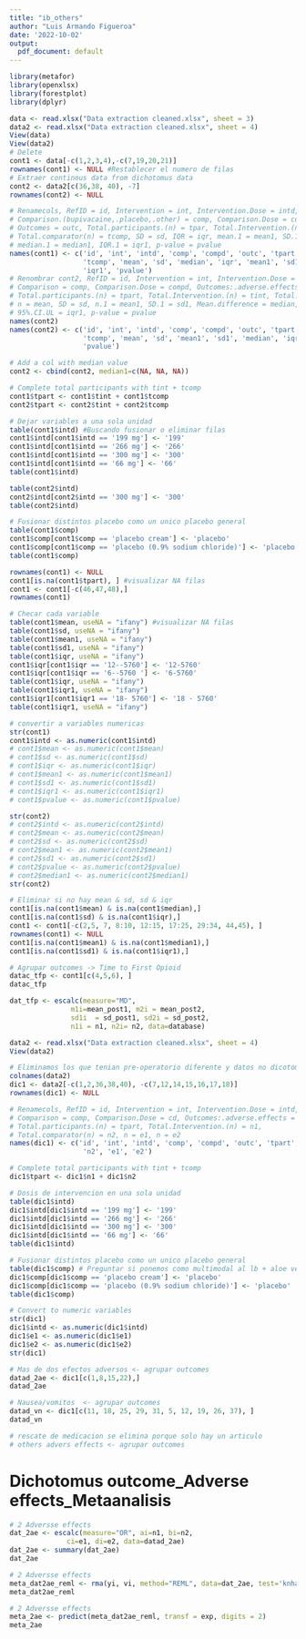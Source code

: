 ```yaml
---
title: "ib_others"
author: "Luis Armando Figueroa"
date: '2022-10-02'
output:
  pdf_document: default
---
```


```r
library(metafor)
library(openxlsx)
library(forestplot)
library(dplyr)
```

```r
data <- read.xlsx("Data extraction cleaned.xlsx", sheet = 3)
data2 <- read.xlsx("Data extraction cleaned.xlsx", sheet = 4)
View(data)
View(data2)
# Delete 
cont1 <- data[-c(1,2,3,4),-c(7,19,20,21)]
rownames(cont1) <- NULL #Restablecer el numero de filas
# Extraer continous data from dichotomus data
cont2 <- data2[c(36,38, 40), -7]
rownames(cont2) <- NULL

# Renamecols, RefID = id, Intervention = int, Intervention.Dose = intd, 
# Comparison.(bupivacaine,.placebo,.other) = comp, Comparison.Dose = cd, 
# Outcomes = outc, Total.participants.(n) = tpar, Total.Intervention.(n) = tiint, 
# Total.comparator(n) = tcomp, SD = sd, IQR = iqr, mean.1 = mean1, SD.1 = sd1, 
# median.1 = median1, IQR.1 = iqr1, p-value = pvalue
names(cont1) <- c('id', 'int', 'intd', 'comp', 'compd', 'outc', 'tpart', 'tint', 
                  'tcomp', 'mean', 'sd', 'median', 'iqr', 'mean1', 'sd1', 'median1', 
                  'iqr1', 'pvalue')
# Renombrar cont2, RefID = id, Intervention = int, Intervention.Dose = intd, 
# Comparison = comp, Comparison.Dose = compd, Outcomes:.adverse.effects = outc, 
# Total.participants.(n) = tpart, Total.Intervention.(n) = tint, Total.comparator(n) = tcomp,
# n = mean, SD = sd, n.1 = mean1, SD.1 = sd1, Mean.difference = median, 95%.CI.LL = iqr
# 95%.CI.UL = iqr1, p-value = pvalue
names(cont2)
names(cont2) <- c('id', 'int', 'intd', 'comp', 'compd', 'outc', 'tpart', 'tint', 
                  'tcomp', 'mean', 'sd', 'mean1', 'sd1', 'median', 'iqr','iqr1',
                  'pvalue')

# Add a col with median value
cont2 <- cbind(cont2, median1=c(NA, NA, NA))

# Complete total participants with tint + tcomp
cont1$tpart <- cont1$tint + cont1$tcomp
cont2$tpart <- cont2$tint + cont2$tcomp

# Dejar variables a una sola unidad
table(cont1$intd) #Buscando fusionar o eliminar filas
cont1$intd[cont1$intd == '199 mg'] <- '199'
cont1$intd[cont1$intd == '266 mg'] <- '266'
cont1$intd[cont1$intd == '300 mg'] <- '300'
cont1$intd[cont1$intd == '66 mg'] <- '66'
table(cont1$intd)

table(cont2$intd)
cont2$intd[cont2$intd == '300 mg'] <- '300'
table(cont2$intd)

# Fusionar distintos placebo como un unico placebo general
table(cont1$comp)
cont1$comp[cont1$comp == 'placebo cream'] <- 'placebo'
cont1$comp[cont1$comp == 'placebo (0.9% sodium chloride)'] <- 'placebo'
table(cont1$comp)

rownames(cont1) <- NULL
cont1[is.na(cont1$tpart), ] #visualizar NA filas
cont1 <- cont1[-c(46,47,48),] 
rownames(cont1)

# Checar cada variable 
table(cont1$mean, useNA = "ifany") #visualizar NA filas
table(cont1$sd, useNA = "ifany")
table(cont1$mean1, useNA = "ifany")
table(cont1$sd1, useNA = "ifany")
table(cont1$iqr, useNA = "ifany")
cont1$iqr[cont1$iqr == '12--5760'] <- '12-5760'
cont1$iqr[cont1$iqr == '6--5760 '] <- '6-5760'
table(cont1$iqr, useNA = "ifany")
table(cont1$iqr1, useNA = "ifany")
cont1$iqr1[cont1$iqr1 == '18- 5760'] <- '18 - 5760'
table(cont1$iqr1, useNA = "ifany")

# convertir a variables numericas
str(cont1)
cont1$intd <- as.numeric(cont1$intd) 
# cont1$mean <- as.numeric(cont1$mean) 
# cont1$sd <- as.numeric(cont1$sd)
# cont1$iqr <- as.numeric(cont1$iqr)
# cont1$mean1 <- as.numeric(cont1$mean1) 
# cont1$sd1 <- as.numeric(cont1$sd1)
# cont1$iqr1 <- as.numeric(cont1$iqr1)
# cont1$pvalue <- as.numeric(cont1$pvalue)

str(cont2)
# cont2$intd <- as.numeric(cont2$intd)
# cont2$mean <- as.numeric(cont2$mean) 
# cont2$sd <- as.numeric(cont2$sd)
# cont2$mean1 <- as.numeric(cont2$mean1) 
# cont2$sd1 <- as.numeric(cont2$sd1)
# cont2$pvalue <- as.numeric(cont2$pvalue)
# cont2$median1 <- as.numeric(cont2$median1) 
str(cont2)

# Eliminar si no hay mean & sd, sd & iqr
cont1[is.na(cont1$mean) & is.na(cont1$median),]
cont1[is.na(cont1$sd) & is.na(cont1$iqr),]
cont1 <- cont1[-c(2,5, 7, 8:10, 12:15, 17:25, 29:34, 44,45), ]
rownames(cont1) <- NULL
cont1[is.na(cont1$mean1) & is.na(cont1$median1),]
cont1[is.na(cont1$sd1) & is.na(cont1$iqr1),]

```

```r
# Agrupar outcomes -> Time to First Opioid  
datac_tfp <- cont1[c(4,5,6), ]
datac_tfp

dat_tfp <- escalc(measure="MD", 
               m1i=mean_post1, m2i = mean_post2, 
               sd1i  = sd_post1, sd2i = sd_post2, 
               n1i = n1, n2i= n2, data=database)
```



```r
data2 <- read.xlsx("Data extraction cleaned.xlsx", sheet = 4)
View(data2)

# Eliminamos los que tenian pre-operatorio diferente y datos no dicotomicos
colnames(data2)
dic1 <- data2[-c(1,2,36,38,40), -c(7,12,14,15,16,17,18)] 
rownames(dic1) <- NULL

# Renamecols, RefID = id, Intervention = int, Intervention.Dose = intd, 
# Comparison = comp, Comparison.Dose = cd, Outcomes:.adverse.effects = outc, 
# Total.participants.(n) = tpart, Total.Intervention.(n) = n1, 
# Total.comparator(n) = n2, n = e1, n = e2
names(dic1) <- c('id', 'int', 'intd', 'comp', 'compd', 'outc', 'tpart', 'n1', 
                  'n2', 'e1', 'e2')

# Complete total participants with tint + tcomp
dic1$tpart <- dic1$n1 + dic1$n2

# Dosis de intervencion en una sola unidad
table(dic1$intd)
dic1$intd[dic1$intd == '199 mg'] <- '199'
dic1$intd[dic1$intd == '266 mg'] <- '266'
dic1$intd[dic1$intd == '300 mg'] <- '300'
dic1$intd[dic1$intd == '66 mg'] <- '66'
table(dic1$intd)

# Fusionar distintos placebo como un unico placebo general
table(dic1$comp) # Preguntar si ponemos como multimodal al lb + aloe vera
dic1$comp[dic1$comp == 'placebo cream'] <- 'placebo'
dic1$comp[dic1$comp == 'placebo (0.9% sodium chloride)'] <- 'placebo'
table(dic1$comp)

# Convert to numeric variables
str(dic1)
dic1$intd <- as.numeric(dic1$intd)
dic1$e1 <- as.numeric(dic1$e1)
dic1$e2 <- as.numeric(dic1$e2)
str(dic1)

# Mas de dos efectos adversos <- agrupar outcomes 
datad_2ae <- dic1[c(1,8,15,22),]
datad_2ae

# Nausea/vomitos  <- agrupar outcomes
datad_vn <- dic1[c(11, 18, 25, 29, 31, 5, 12, 19, 26, 37), ]
datad_vn

# rescate de medicacion se elimina porque solo hay un articulo
# others advers effects <- agrupar outcomes

```

# Dichotomus outcome_Adverse effects_Metaanalisis 

```r
# 2 Adversse effects
dat_2ae <- escalc(measure="OR", ai=n1, bi=n2,
              ci=e1, di=e2, data=datad_2ae)
dat_2ae <- summary(dat_2ae)
dat_2ae
```

```r
# 2 Adversse effects
meta_dat2ae_reml <- rma(yi, vi, method="REML", data=dat_2ae, test='knha')
meta_dat2ae_reml

```

```r
# 2 Adversse effects
meta_2ae <- predict(meta_dat2ae_reml, transf = exp, digits = 2)
meta_2ae

```